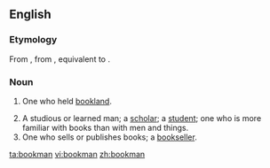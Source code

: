 ==English==

===Etymology===
From {{etyl|enm}} {{term|bocman|lang=enm}}, from {{etyl|ang}} {{term|bocmann|bōcmann|bookman, a holder of bookland|lang=ang}}, equivalent to {{compound|book|man}}.

===Noun===
{{en-noun|bookmen}}

# {{context|Old English Law}} One who held [[bookland]].
# A studious or learned man; a [[scholar]]; a [[student]]; one who is more familiar with books than with men and things.
# One who sells or publishes books; a [[bookseller]].

[[ta:bookman]]
[[vi:bookman]]
[[zh:bookman]]